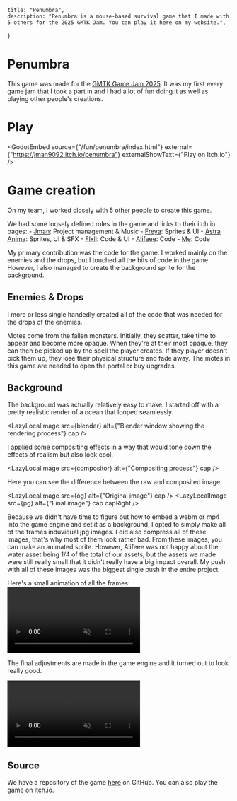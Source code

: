 
    title: "Penumbra",
    description: "Penumbra is a mouse-based survival game that I made with 5 others for the 2025 GMTK Jam. You can play it here on my website.",
}

# Penumbra

<LazyLocalImage src={image} />

This game was made for the [GMTK Game Jam 2025](https://itch.io/jam/gmtk-2025). It was my first every game jam that I took a part in and I had a lot of fun doing it as well as playing other people's creations.

# Play

<GodotEmbed
source={"/fun/penumbra/index.html"}
external={"https://jman9092.itch.io/penumbra"}
externalShowText={"Play on Itch.io"}
/>

# Game creation

On my team, I worked closely with 5 other people to create this game.

We had some loosely defined roles in the game and links to their itch.io pages:
    - [Jman](https://jman9092.itch.io/): Project management & Music
    - [Freya](https://nanofreya.itch.io/): Sprites & UI
    - [Astra Anima](https://astraanima.itch.io/): Sprites, UI & SFX
    - [Flxli](https://flxli227.itch.io/): Code & UI
    - [Alifeee](https://alifeee.itch.io/): Code
    - [Me](https://rijndael1998.itch.io/): Code


My primary contribution was the code for the game. I worked mainly on the enemies and the drops, but I touched all the bits of code in the game. However, I also managed to create the background sprite for the background.

## Enemies & Drops
I more or less single handedly created all of the code that was needed for the drops of the enemies. 

Motes come from the fallen monsters. Initially, they scatter, take time to appear and become more opaque. When they're at their most opaque, they can then be picked up by the spell the player creates. If they player doesn't pick them up, they lose their physical structure and fade away. The motes in this game are needed to open the portal or buy upgrades.

## Background
The background was actually relatively easy to make. I started off with a pretty realistic render of a ocean that looped seamlessly.

<LazyLocalImage src={blender} alt={"Blender window showing the rendering process"} cap />

I applied some compositing effects in a way that would tone down the effects of realism but also look cool.

<LazyLocalImage src={compositor} alt={"Compositing process"} cap />

Here you can see the difference between the raw and composited image.

<LazyLocalImage src={og} alt={"Original image"} cap />
<LazyLocalImage src={pg} alt={"Final image"} cap capRight />

Because we didn't have time to figure out how to embed a webm or mp4 into the game engine and set it as a background, I opted to simply make all of the frames induvidual jpg images. I did also compress all of these images, that's why most of them look rather bad. From these images, you can make an animated sprite. However, Alifeee was not happy about the water asset being 1/4 of the total of our assets, but the assets we made were still really small that it didn't really have a big impact overall. My push with all of these images was the biggest single push in the entire project.

Here's a small animation of all the frames:
<video controls autoPlay muted loop>
<source src="/penumbra_bg.webm" type="video/webm"/>
</video>

The final adjustments are made in the game engine and it turned out to look really good.

<video controls autoPlay muted loop>
<source src="/penumbra_blank.webm" type="video/webm"/>
</video>

## Source 
We have a repository of the game [here](https://github.com/alifeee/penumbra) on GitHub. You can also play the game on [itch.io](https://jman9092.itch.io/penumbra).

